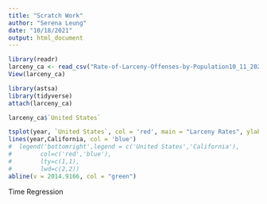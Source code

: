 ```yaml
---
title: "Scratch Work"
author: "Serena Leung"
date: "10/18/2021"
output: html_document
---
```


```r
library(readr)
larceny_ca <- read_csv("Rate-of-Larceny-Offenses-by-Population10_11_2021.csv")
View(larceny_ca)
```


```r
library(astsa)
library(tidyverse)
attach(larceny_ca)

larceny_ca$`United States`

tsplot(year, `United States`, col = 'red', main = "Larceny Rates", ylab = "Rate of Larceny per 100k people")
lines(year,California, col = 'blue')
#  legend('bottomright',legend = c('United States','California'),
#        col=c('red','blue'),
#        lty=c(1,1),
#        lwd=c(2,2))
abline(v = 2014.9166, col = "green")
```


Time Regression 
